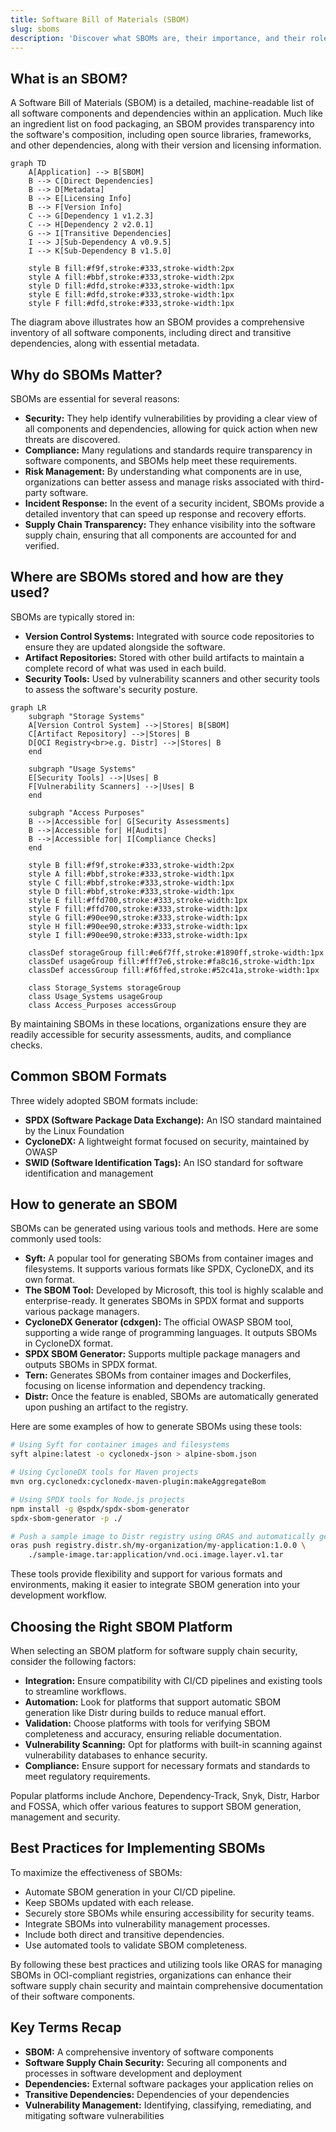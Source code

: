 ```yaml
---
title: Software Bill of Materials (SBOM)
slug: sboms
description: 'Discover what SBOMs are, their importance, and their role in software security supply chains.'
---
```



## What is an SBOM?

A Software Bill of Materials (SBOM) is a detailed, machine-readable list of all software components and dependencies within an application. Much like an ingredient list on food packaging, an SBOM provides transparency into the software's composition, including open source libraries, frameworks, and other dependencies, along with their version and licensing information.

```mermaid
graph TD
    A[Application] --> B[SBOM]
    B --> C[Direct Dependencies]
    B --> D[Metadata]
    B --> E[Licensing Info]
    B --> F[Version Info]
    C --> G[Dependency 1 v1.2.3]
    C --> H[Dependency 2 v2.0.1]
    G --> I[Transitive Dependencies]
    I --> J[Sub-Dependency A v0.9.5]
    I --> K[Sub-Dependency B v1.5.0]
    
    style B fill:#f9f,stroke:#333,stroke-width:2px
    style A fill:#bbf,stroke:#333,stroke-width:2px
    style D fill:#dfd,stroke:#333,stroke-width:1px
    style E fill:#dfd,stroke:#333,stroke-width:1px
    style F fill:#dfd,stroke:#333,stroke-width:1px
```

The diagram above illustrates how an SBOM provides a comprehensive inventory of all software components, including direct and transitive dependencies, along with essential metadata.

## Why do SBOMs Matter?

SBOMs are essential for several reasons:

- **Security:** They help identify vulnerabilities by providing a clear view of all components and dependencies, allowing for quick action when new threats are discovered.
- **Compliance:** Many regulations and standards require transparency in software components, and SBOMs help meet these requirements.
- **Risk Management:** By understanding what components are in use, organizations can better assess and manage risks associated with third-party software.
- **Incident Response:** In the event of a security incident, SBOMs provide a detailed inventory that can speed up response and recovery efforts.
- **Supply Chain Transparency:** They enhance visibility into the software supply chain, ensuring that all components are accounted for and verified.

## Where are SBOMs stored and how are they used?

SBOMs are typically stored in:

- **Version Control Systems:** Integrated with source code repositories to ensure they are updated alongside the software.
- **Artifact Repositories:** Stored with other build artifacts to maintain a complete record of what was used in each build.
- **Security Tools:** Used by vulnerability scanners and other security tools to assess the software's security posture.

```mermaid
graph LR
    subgraph "Storage Systems"
    A[Version Control System] -->|Stores| B[SBOM]
    C[Artifact Repository] -->|Stores| B
    D[OCI Registry<br>e.g. Distr] -->|Stores| B
    end
    
    subgraph "Usage Systems"
    E[Security Tools] -->|Uses| B
    F[Vulnerability Scanners] -->|Uses| B
    end
    
    subgraph "Access Purposes"
    B -->|Accessible for| G[Security Assessments]
    B -->|Accessible for| H[Audits]
    B -->|Accessible for| I[Compliance Checks]
    end

    style B fill:#f9f,stroke:#333,stroke-width:2px
    style A fill:#bbf,stroke:#333,stroke-width:1px
    style C fill:#bbf,stroke:#333,stroke-width:1px
    style D fill:#bbf,stroke:#333,stroke-width:1px
    style E fill:#ffd700,stroke:#333,stroke-width:1px
    style F fill:#ffd700,stroke:#333,stroke-width:1px
    style G fill:#90ee90,stroke:#333,stroke-width:1px
    style H fill:#90ee90,stroke:#333,stroke-width:1px
    style I fill:#90ee90,stroke:#333,stroke-width:1px
    
    classDef storageGroup fill:#e6f7ff,stroke:#1890ff,stroke-width:1px
    classDef usageGroup fill:#fff7e6,stroke:#fa8c16,stroke-width:1px
    classDef accessGroup fill:#f6ffed,stroke:#52c41a,stroke-width:1px
    
    class Storage_Systems storageGroup
    class Usage_Systems usageGroup
    class Access_Purposes accessGroup
```

By maintaining SBOMs in these locations, organizations ensure they are readily accessible for security assessments, audits, and compliance checks.

## Common SBOM Formats

Three widely adopted SBOM formats include:

- **SPDX (Software Package Data Exchange):** An ISO standard maintained by the Linux Foundation
- **CycloneDX:** A lightweight format focused on security, maintained by OWASP
- **SWID (Software Identification Tags):** An ISO standard for software identification and management

## How to generate an SBOM

SBOMs can be generated using various tools and methods. Here are some commonly used tools:

- **Syft:** A popular tool for generating SBOMs from container images and filesystems. It supports various formats like SPDX, CycloneDX, and its own format.
- **The SBOM Tool:** Developed by Microsoft, this tool is highly scalable and enterprise-ready. It generates SBOMs in SPDX format and supports various package managers.
- **CycloneDX Generator (cdxgen):** The official OWASP SBOM tool, supporting a wide range of programming languages. It outputs SBOMs in CycloneDX format.
- **SPDX SBOM Generator:** Supports multiple package managers and outputs SBOMs in SPDX format.
- **Tern:** Generates SBOMs from container images and Dockerfiles, focusing on license information and dependency tracking.
- **Distr:** Once the feature is enabled, SBOMs are automatically generated upon pushing an artifact to the registry.

Here are some examples of how to generate SBOMs using these tools:

```bash
# Using Syft for container images and filesystems
syft alpine:latest -o cyclonedx-json > alpine-sbom.json

# Using CycloneDX tools for Maven projects
mvn org.cyclonedx:cyclonedx-maven-plugin:makeAggregateBom

# Using SPDX tools for Node.js projects
npm install -g @spdx/spdx-sbom-generator
spdx-sbom-generator -p ./

# Push a sample image to Distr registry using ORAS and automatically generate an SBOM
oras push registry.distr.sh/my-organization/my-application:1.0.0 \
    ./sample-image.tar:application/vnd.oci.image.layer.v1.tar
```

These tools provide flexibility and support for various formats and environments, making it easier to integrate SBOM generation into your development workflow.

## Choosing the Right SBOM Platform

When selecting an SBOM platform for software supply chain security, consider the following factors:

- **Integration:** Ensure compatibility with CI/CD pipelines and existing tools to streamline workflows.
- **Automation:** Look for platforms that support automatic SBOM generation like Distr during builds to reduce manual effort.
- **Validation:** Choose platforms with tools for verifying SBOM completeness and accuracy, ensuring reliable documentation.
- **Vulnerability Scanning:** Opt for platforms with built-in scanning against vulnerability databases to enhance security.
- **Compliance:** Ensure support for necessary formats and standards to meet regulatory requirements.

Popular platforms include Anchore, Dependency-Track, Snyk, Distr, Harbor and FOSSA, which offer various features to support SBOM generation, management and security.

## Best Practices for Implementing SBOMs

To maximize the effectiveness of SBOMs:

- Automate SBOM generation in your CI/CD pipeline.
- Keep SBOMs updated with each release.
- Securely store SBOMs while ensuring accessibility for security teams.
- Integrate SBOMs into vulnerability management processes.
- Include both direct and transitive dependencies.
- Use automated tools to validate SBOM completeness.

By following these best practices and utilizing tools like ORAS for managing SBOMs in OCI-compliant registries, organizations can enhance their software supply chain security and maintain comprehensive documentation of their software components.

<GlossaryCTA title="SBOM" />

## Key Terms Recap

- **SBOM:** A comprehensive inventory of software components
- **Software Supply Chain Security:** Securing all components and processes in software development and deployment
- **Dependencies:** External software packages your application relies on
- **Transitive Dependencies:** Dependencies of your dependencies
- **Vulnerability Management:** Identifying, classifying, remediating, and mitigating software vulnerabilities